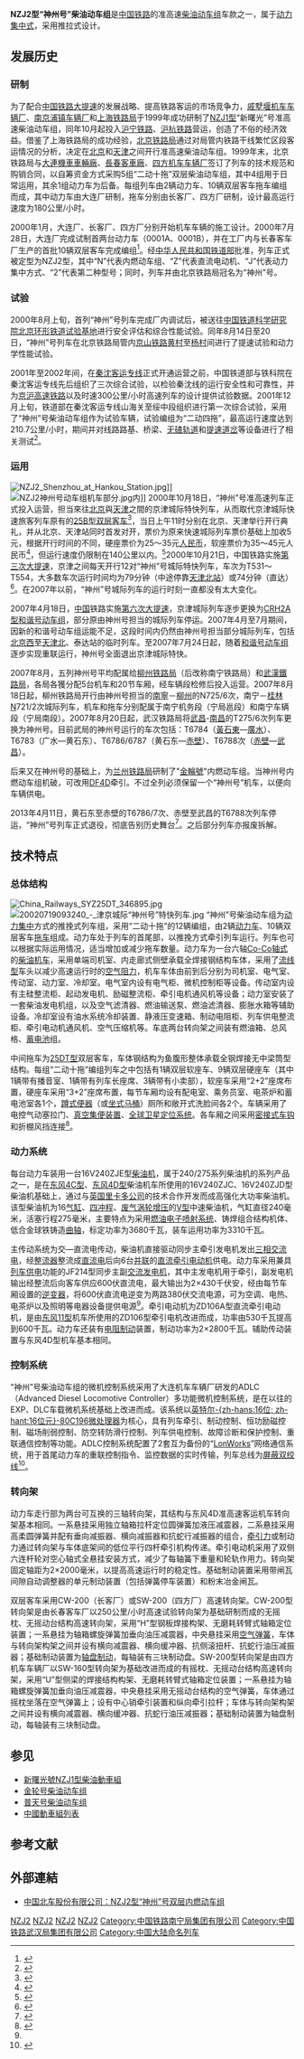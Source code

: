 {{NoteTA
|T=zh:神州號NZJ2型柴油動車組; zh-cn:神州号NZJ2型柴油动车组; zh-tw:神州號NZJ2型柴聯車; zh-hk:神州號NZJ2型柴油動車組;
|1=zh-cn:柴油动车组; zh-tw:柴聯車; zh-hk:柴油動車組;
|2=zh-cn:制动; zh-tw:制軔; zh-hk:制動;
}}
{{鐵路車輛
|車輛名稱=NZJ2“神州”
|公司色=#E60000
|圖像=China Railways NZJ2 0001B.jpg
|圖像說明=“神州号”动力车
|類型=[[柴油动车组|柴油动车组]]
|原產國={{CHN}}
|製造=[[大连机车车辆厂|大连机车车辆厂]]<br />[[四方机车车辆厂|四方机车车辆厂]]<br />[[长春客车厂|长春客车厂]]
|製造年份=2000年—2003年
|投入服務=2000年10月18日-2013年4月11日
|用戶=[[中华人民共和国铁道部|中华人民共和国铁道部]]
|產量=4组
|車輛編號=NZJ<sub>2</sub> 0001～0005
|輛數=动力车10辆、拖车40辆
|編組=2M10T
|營運最高速度=160
|設計最高速度=180
|試驗最高速度=210.7
|起動加速度=（0.972km/h/s）0.27 m/s²
|編組載客量=～1440
|編組長度=310
|全長=头车：21,750 mm<br />中间车：25,500
|全闊=3,105
|全高=4,600
|車輛重量=
|編組總重量=～830
|軸重=动车：22.5 t<br />拖车：16.5
|軸距=
|軌距=1,435
|輪徑=
|轉向架=
|車身物料=[[耐候钢|耐候钢]]
|傳動方式=交—直流电
|輸出功率=2 × 3,310 kW
|柴油機=16V240ZJE
|編組輸出=2 × 2,540 kW *
|持續速度=98.1
|牽引力=325 kN（起动）<br />183.1 kN（持续）
|傳動比=
|控制裝置=
|驅動裝置=
|制動方式=[[电阻制动|电阻制动]]、[[空气制动|空气制动]]
|保安裝置=
|全寬備註=* 动力车各向列车供电200kW时
}}
'''NZJ2型“神州号”柴油动车组'''是[[中国铁路|中国铁路]]的准高速[[柴油动车组|柴油动车组]]车款之一，属于[[动力集中式|动力集中式]]，采用推拉式设计。

==发展历史==
===研制===
为了配合[[中国铁路大提速|中国铁路大提速]]的发展战略、提高铁路客运的市场竞争力，[[戚墅堰机车车辆厂|戚墅堰机车车辆厂]]、[[南京浦镇车辆厂|南京浦镇车辆厂]]和[[上海铁路局|上海铁路局]]于1999年成功研制了[[新曙光號NZJ1型柴油動車組|NZJ1型]]“新曙光”号准高速柴油动车组，同年10月起投入[[沪宁铁路|沪宁铁路]]、[[沪杭铁路|沪杭铁路]]营运，创造了不俗的经济效益。借鉴了上海铁路局的成功经验，[[北京铁路局|北京铁路局]]通过对局管内铁路干线繁忙区段客运情况的分析，决定在[[北京市|北京]]和[[天津市|天津]]之间开行准高速柴油动车组。1999年末，北京铁路局与[[大連機車車輛廠|大連機車車輛廠]]、[[长春轨道客车|長春客車廠]]、[[四方机车车辆厂|四方机车车辆厂]]签订了列车的技术规范和购销合同，以自筹资金方式采购5组“二动十拖”双层柴油动车组，其中4组用于日常运用，其余1组动力车为后备。每组列车由2辆动力车、10辆双层客车拖车编组而成，其中动力车由大连厂研制，拖车分别由长客厂、四方厂研制，设计最高运行速度为180公里/小时。

2000年1月，大连厂、长客厂、四方厂分别开始机车车辆的施工设计。2000年7月28日，大连厂完成试制首两台动力车（0001A、0001B），并在工厂内与长春客车厂生产的首批10辆双层客车完成编组<ref>{{Cite web |url=http://www.zytdb.com/news/article/3/2012/06/26/1929.html |title=准高速双层内燃动车组问世 |accessdate=2012-06-15 |publisher=中原铁道报 |date=2000-07-30 }}{{dead link|date=2018年4月 |bot=InternetArchiveBot |fix-attempted=yes }}</ref>。经[[中华人民共和国铁道部|中华人民共和国铁道部]]批准，列车正式被定型为NZJ2型，其中“N”代表内燃动车组、“Z”代表直流电动机、“J”代表动力集中方式、“2”代表第二种型号；同时，列车并由北京铁路局冠名为“神州”号。

=== 试验 ===
2000年8月上旬，首列“神州”号列车完成厂内调试后，被送往[[中国铁道科学研究院|中国铁道科学研究院]][[中国国家铁道试验中心（东郊分院）|北京环形铁道试验基地]]进行安全评估和综合性能试验。同年8月14日至20日，“神州”号列车在北京铁路局管内[[京山铁路|京山铁路]][[黄村站_(北京)|黄村]]至[[杨村站|杨村]]间进行了提速试验和动力学性能试验。

2001年至2002年间，在[[秦沈客运专线|秦沈客运专线]]正式开通运营之前，中国铁道部与铁科院在秦沈客运专线先后组织了三次综合试验，以检验秦沈线的运行安全性和可靠性，并为[[京沪高速铁路|京沪高速铁路]]以及时速300公里/小时高速列车的设计提供试验数据。2001年12月上旬，铁道部在秦沈客运专线山海关至绥中段组织进行第一次综合试验，采用了“神州”号柴油动车组作为试验车辆，试验编组为“二动四拖”，最高运行速度达到210.7公里/小时，期间并对线路路基、桥梁、[[无碴轨道|无碴轨道]]和[[提速道岔|提速道岔]]等设备进行了相关测试<ref>{{Cite web |url=http://www.rails.com.cn/1file/techno/project/qingshenzonghe.htm |title=秦沈客运专线综合试验 |accessdate=2012-05-15 |publisher=中国铁道科学研究院 |date= |deadurl=yes |archiveurl=https://web.archive.org/web/20080828010758/http://www.rails.com.cn/1file/techno/project/qingshenzonghe.htm |archivedate=2008-08-28 }}</ref>。

===运用===
[[File:NZJ2_Shenzhou_at_Hankou_Station.jpg|thumb]]]]
[[File:NZJ2神州号动车组机车部分.jpg|thumb]]内]]
2000年10月18日，“神州”号准高速列车正式投入运营，担当來往[[北京站|北京]]與[[天津站|天津]]之間的京津城际特快列车，从而取代京津城际快速旅客列车原有的[[中国铁路25B型客车|25B型双层客车]]<ref>{{cite news|url=http://www.china.com.cn/chinese/2000/Oct/7823.htm|title=新型高速列车将在京津线上运行|publisher=[[新华社|新华社]]|date=2000-10-16|accessdate=2016-12-13|archive-date=2017-03-05|archive-url=https://web.archive.org/web/20170305003800/http://www.china.com.cn/chinese/2000/Oct/7823.htm|dead-url=no}}</ref>，当日上午11时分别在北京、天津举行开行典礼，并从北京、天津站同时首发对开，票价为原来快速城际列车票价基础上加收5元，根据开行时间的不同，硬座票价为25～35元[[人民币|人民币]]，软座票价为35～45元人民币<ref>{{Cite web |url=http://news.sina.com.cn/china/2000-10-18/136047.html |title=京津“神州号”子弹头列车今起对开 |accessdate=2012-06-15 |publisher=新浪新闻 |date=2000-10-18 |archive-date=2016-12-20 |archive-url=https://web.archive.org/web/20161220140605/http://news.sina.com.cn/china/2000-10-18/136047.html |dead-url=no }}</ref>，但运行速度仍限制在140公里以内。<ref>{{cite news|url=http://www.people.com.cn/GB/channel1/13/20001019/277826.html|title=记者亲身体验京津城际子弹头列车|publisher=[[北京晨报|北京晨报]]|date=2000-10-19|accessdate=2015-05-10|archive-date=2016-03-04|archive-url=https://web.archive.org/web/20160304113402/http://www.people.com.cn/GB/channel1/13/20001019/277826.html|dead-url=no}}</ref>2000年10月21日，中国铁路实施[[中国铁路大提速|第三次大提速]]，京津之间每天开行12对“神州”号城际特快列车，车次为T531～T554，大多数车次运行时间均为79分钟（中途停靠[[天津北站|天津北站]]）或74分钟（直达）<ref>{{Cite web |url=http://news.enorth.com.cn/system/2001/10/12/000163921.shtml |title=12趟津京城际“神州号”特快列车时刻 |accessdate=2012-06-15 |publisher=北方网 |date=2001-10-12 |archive-date=2016-12-20 |archive-url=https://web.archive.org/web/20161220215055/http://news.enorth.com.cn/system/2001/10/12/000163921.shtml |dead-url=no }}</ref>。在2007年以前，“神州”号城际列车的运行时刻一直都没有太大变化。

2007年4月18日，[[中国|中国]]铁路实施[[中国铁路第六次大提速|第六次大提速]]，京津城际列车逐步更换为[[和谐号CRH2型电力动车组|CRH2A型]][[和谐号|和谐号]][[动车组|动车组]]，部分原由神州号担当的城际列车停运。2007年4月至7月期间，因新的和谐号动车组运能不足，这段时间内仍然由神州号担当部分城际列车，包括[[北京西站|北京西]]至[[天津北站|天津北]]、泰达站的临时列车。至2007年7月24日起，随着[[和谐号|和谐号]][[动车组|动车组]]逐步实现重联运行，神州号全面退出京津城际特快。

2007年8月，五列神州号平均配属给[[柳州铁路局|柳州铁路局]]（后改称南宁铁路局）和[[武漢鐵路局|武漢鐵路局]]，各局各獲分配5台机车和20节车厢，经车辆段检修后投入运营。2007年8月18日起，柳州铁路局开行由神州号担当的[[南寧站|南寧]]－[[柳州站|柳州]]的N725/6次，南宁－[[桂林站|桂林]]N721/2次城际列车，机车和拖车分别配属于南宁机务段（宁局邕段）和南宁车辆段（宁局南段）。2007年8月20日起，武汉铁路局将[[武昌站|武昌]]-[[南昌站_(江西省)|南昌]]的T275/6次列车更换为神州号。目前武局的神州号运行的车次包括：T6784（[[黄石東站|黃石東]]—[[廣水站|廣水]]）、T6783（广水—黄石东）、T6786/6787（黄石东—[[赤壁站|赤壁]]）、T6788次（[[赤壁站|赤壁]]—[[武昌站|武昌]]）。

后来又在神州号的基础上，为[[兰州铁路局|兰州铁路局]]研制了"[[金輪號柴動車組|金輪號]]"内燃动车组。当神州号内燃动车组机破，可改用[[DF4D|DF4D]]牵引。不过全列必须保留一个“神州号”机车，以便向车辆供电。

2013年4月11日，黄石东至赤壁的T6786/7次、赤壁至武昌的T6788次列车停运，“神州”号列车正式退役，彻底告别历史舞台<ref>{{Cite web |url=http://hb.people.com.cn/n/2013/0412/c194063-18449487.html |title=我国第一代内燃双层动车组神舟号服役13年昨退役 |accessdate=2013-04-02 |publisher=人民网 |date=2013-04-12 }}{{dead link|date=2018年4月 |bot=InternetArchiveBot |fix-attempted=yes }}</ref>。之后部分列车亦报废拆解。

==技术特点==
=== 总体结构 ===
[[File:China_Railways_SYZ25DT_346895.jpg|thumb]]
[[File:20020719093240_-_津京城际“神州号”特快列车.jpg|thumb]]
“神州”号柴油动车组为[[動力集中式|动力集中]]方式的推挽式列车组，采用“二动十拖”的12辆编组，由2辆[[动车|动力车]]、10辆双层客车[[动车组拖车|拖车]]组成。动力车处于列车的首尾部，以推挽方式牵引列车运行。列车也可以根据实际运用情况，适当增加或减少拖车数量。动力车为一台六轴[[Co-Co|Co-Co]][[机车轴式|轴式]]的[[柴油机车|柴油机车]]，采用单端司机室、内走廊式侧壁承载全焊接钢结构车体，采用了[[流线型|流线型]]车头以减少高速运行时的[[空气阻力|空气阻力]]，机车车体由前到后分别为司机室、电气室、传动室、动力室、冷却室。电气室内设有电气柜、微机控制柜等设备。传动室内设有主硅整流柜、起动发电机、励磁整流柜、牵引电机通风机等设备；动力室安装了一套柴油发电机组，以及空气滤清器、燃油输送泵、燃油滤清器、膨胀水箱等辅助设备。冷却室设有油水系统冷却装置、静液压变速箱、制动电阻柜、列车供电整流柜、牵引电动机通风机、空气压缩机等。车底两台转向架之间装有燃油箱、总风格、[[蓄电池|蓄电池]]组。

中间拖车为[[中国铁路25DT型客车|25DT型]]双层客车，车体钢结构为鱼腹形整体承载全钢焊接无中梁筒型结构。每组“二动十拖”编组列车之中包括有1辆双层软座车、9辆双层硬座车（其中1辆带有播音室、1辆带有列车长座席、3辆带有小卖部），软座车采用“2+2”座席布置，硬座车采用“3+2”座席布置，每节车厢均设有配电室、乘务员室、电茶炉和蓄电池室各1个，[[蹲廁|蹲式便器]]（或[[马桶|坐式马桶]]）厕所和敞开式洗脸间各2个。车辆采用了电控气动塞拉门、[[真空集便器|真空集便装置]]、[[全球卫星定位系统|全球卫星定位系统]]。各车厢之间采用[[密接式车钩|密接式车钩]]和折棚风挡连接<ref name=tuoche>{{cite journal | author = 郭杨、梁世宽  | title = “神州号”双层内燃动车组拖车设计 | journal = 《铁道车辆》 | pages = 1-5   | volume = 39 | issue = 9 | publisher = 四方车辆研究所 | location = 青岛 | issn = 1002-7602 |date=2001年9月}}</ref>。

=== 动力系统 ===
每台动力车装用一台16V240ZJE型[[柴油机|柴油机]]，属于240/275系列柴油机的系列产品之一，是在[[东风4C型柴油机车|东风4C型]]、[[东风4D型柴油机车|东风4D型]]柴油机车所使用的16V240ZJC、16V240ZJD型柴油机基础上，通过与[[英国|英国]][[里卡多公司|里卡多公司]]的技术合作开发而成高强化大功率柴油机。该型柴油机为16[[气缸|气缸]]、[[四冲程|四冲程]]、[[渦輪增壓器|废气涡轮增压]]的[[V型引擎|V型]]中速柴油机，气缸直径240毫米，活塞行程275毫米，主要特点为采用[[燃油喷射装置|燃油电子喷射系统]]、铸焊组合结构机体、低合金球铁铸造[[曲轴|曲轴]]，标定功率为3680千瓦，装车运用功率为3310千瓦。

主传动系统为交—直流电传动，柴油机直接驱动同步主牵引发电机发出[[三相交流电|三相交流电]]，经[[整流器|整流器]]整流成[[直流电|直流电]]后向6台[[並聯電路|并联]]的[[直流电动机|直流]][[牵引电动机|牵引电动机]]供电。动力车采用兼具[[列车供电|列车供电]]功能的JF214型同步主副[[交流发电机|交流发电机]]，其中主发电机用于牵引，副发电机输出经整流后向客车供应600伏直流电，最大输出为2×430千伏安，经由每节车厢设置的[[逆变器|逆变器]]，将600伏直流电逆变为两路380伏交流电源，可为空调、电热、电茶炉以及照明等电器设备提供电源<ref name=tuoche />。牵引电动机为ZD106A型直流牵引电动机，是由[[東風11型柴油機車|东风11型]]机车所使用的ZD106型牵引电机改进而成，功率由530千瓦提高到600千瓦。动力车还装有[[电阻制动|电阻制动]]装置，制动功率为2×2800千瓦。辅助传动装置与东风4D型机车基本相同。

=== 控制系统 ===
“神州”号柴油动车组的微机控制系统采用了大连机车车辆厂研发的ADLC（Advanced Diesel Locomotive Controller）多功能微机控制系统，是在以往的EXP、DLC车载微机系统基础上改进而成。该系统以[[英特尔|英特尔]][[16位元|-{zh-hans:16位; zh-hant:16位元}-]][[80196|80C196]][[微处理器|微处理器]]为核心，具有列车牵引、制动控制、恒功励磁控制、磁场削弱控制、防空转防滑行控制、列车供电控制、故障诊断和保护控制、重联通信控制等功能。ADLC控制系统配置了2套互为备份的“[[LonWorks|LonWorks]]”网络通信系统，用于首尾动力车的重联控制指令、监控数据的实时传输，列车总线为[[屏蔽双绞线|屏蔽双绞线]]<ref>{{cite journal | author = 李興 | title = “神州”号内燃动车组动力车微机控制系统 | journal = 《内燃机车》 | pages = 8-11 | publisher = 大连机车研究所 | location = 大连 | issn = 1003-1820 |date=2001年1月}}</ref>。

=== 转向架 ===
动力车走行部为两台可互换的三轴转向架，其结构与东风4D准高速客运机车转向架基本相同。一系悬挂采用独立轴箱拉杆定位圆弹簧加液压减震器，二系悬挂采用高柔圆弹簧并配有垂向减振器、横向减振器和抗蛇行减振器的组合，[[牵引力|牵引力]]或制动力通过转向架与车体底架间的低位平行四杆牵引机构传递。牵引电动机采用了双侧六连杆轮对空心轴式全悬挂安装方式，减少了每轴簧下重量和轮轨作用力。转向架固定轴距为2×2000毫米，以提高高速运行时的稳定性。基础制动装置采用带闸瓦间隙自动调整器的单元制动装置（包括弹簧停车装置）和粉末冶金闸瓦。

双层客车采用CW-200（长客厂）或SW-200（四方厂）高速转向架。CW-200型转向架是由长春客车厂以250公里/小时高速试验转向架为基础研制而成的无摇枕、无摇动台结构高速转向架，采用“H”型钢板焊接构架、无磨耗转臂式轴箱定位装置；一系悬挂为轴箱螺旋弹簧加垂向油压减震器，中央悬挂采用[[空气弹簧|空气弹簧]]，车体与转向架构架之间并设有横向减震器、横向缓冲器、抗侧滚扭杆、抗蛇行油压减振器；基础制动装置为[[盘式制动|轴盘制动]]，每轴装有三块制动盘。SW-200型转向架是由四方机车车辆厂以SW-160型转向架为基础改进而成的有摇枕、无摇动台结构高速转向架，采用“U”型侧梁的焊接结构构架、无磨耗转臂式轴箱定位装置；一系悬挂为轴箱螺旋弹簧加垂向油压减震器，中央悬挂采用无摇动台结构的空气弹簧，车体通过摇枕坐落在空气弹簧上；设有中心销牵引装置和纵向牵引拉杆；车体与转向架构架之间并设有横向减震器、横向缓冲器、抗蛇行油压减振器；基础制动装置为轴盘制动，每轴装有三块制动盘。

==参见==
{{Portal|鐵路|P train.svg}}
*[[新曙光號NZJ1型柴油動車組|新曙光號NZJ1型柴油動車組]]
*[[金轮号NZJ2型柴油动车组|金轮号柴油动车组]]
*[[普天号柴油动车组|普天号柴油动车组]]
*[[中國動車組列表|中國動車組列表]]

==参考文献==
{{Reflist}}

== 外部連結 ==
{{Commonscat|China Railways NZJ2 Shenzhou}}
*{{zh-hans}}[https://web.archive.org/web/20160304191418/http://www.chinacnr.com/p325.aspx?ProductID=348&ParentID=7 中国北车股份有限公司：NZJ2型“神州”号双层内燃动车组]

{{中國動車組}}

[[Category:中国柴油动车组|NZJ2]]
[[Category:中车长客制铁路车辆|NZJ2]]
[[Category:中车四方制铁路车辆|NZJ2]]
[[Category:中车大连制铁路车辆|NZJ2]]
[[Category:中国铁路南宁局集团有限公司|Category:中国铁路南宁局集团有限公司]]
[[Category:中国铁路武汉局集团有限公司|Category:中国铁路武汉局集团有限公司]]
[[Category:中国大陆命名列车|Category:中国大陆命名列车]]